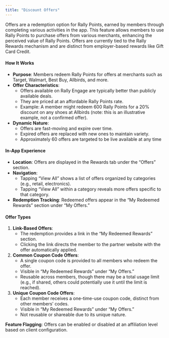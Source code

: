 ```yaml
---
title: "Discount Offers"
---
```


Offers are a redemption option for Rally Points, earned by members through completing various activities in the app. This feature allows members to use Rally Points to purchase offers from various merchants, enhancing the perceived value of Rally Points. Offers are currently tied to the Rally Rewards mechanism and are distinct from employer-based rewards like Gift Card Credit.

#### **How It Works**

- **Purpose**: Members redeem Rally Points for offers at merchants such as Target, Walmart, Best Buy, Allbirds, and more.
- **Offer Characteristics**:
  - Offers available on Rally Engage are typically better than publicly available deals.
  - They are priced at an affordable Rally Points rate.
  - Example: A member might redeem 600 Rally Points for a 20% discount on any shoes at Allbirds (note: this is an illustrative example, not a confirmed offer).
- **Dynamic Nature**:
  - Offers are fast-moving and expire over time.
  - Expired offers are replaced with new ones to maintain variety.
  - Approximately 60 offers are targeted to be live available at any time

#### **In-App Experience**

- **Location**: Offers are displayed in the Rewards tab under the “Offers” section.
- **Navigation**:
  - Tapping “View All” shows a list of offers organized by categories (e.g., retail, electronics).
  - Tapping “View All” within a category reveals more offers specific to that category.
- **Redemption Tracking**: Redeemed offers appear in the “My Redeemed Rewards” section under “My Offers.”

#### **Offer Types**

1. **Link-Based Offers**:
   - The redemption provides a link in the “My Redeemed Rewards” section.
   - Clicking the link directs the member to the partner website with the offer automatically applied.
2. **Common Coupon Code Offers**:
   - A single coupon code is provided to all members who redeem the offer.
   - Visible in “My Redeemed Rewards” under “My Offers.”
   - Reusable across members, though there may be a total usage limit (e.g., if shared, others could potentially use it until the limit is reached).
3. **Unique Coupon Code Offers**:
   - Each member receives a one-time-use coupon code, distinct from other members’ codes.
   - Visible in “My Redeemed Rewards” under “My Offers.”
   - Not reusable or shareable due to its unique nature.

**Feature Flagging**: Offers can be enabled or disabled at an affiliation level based on client configuration.
